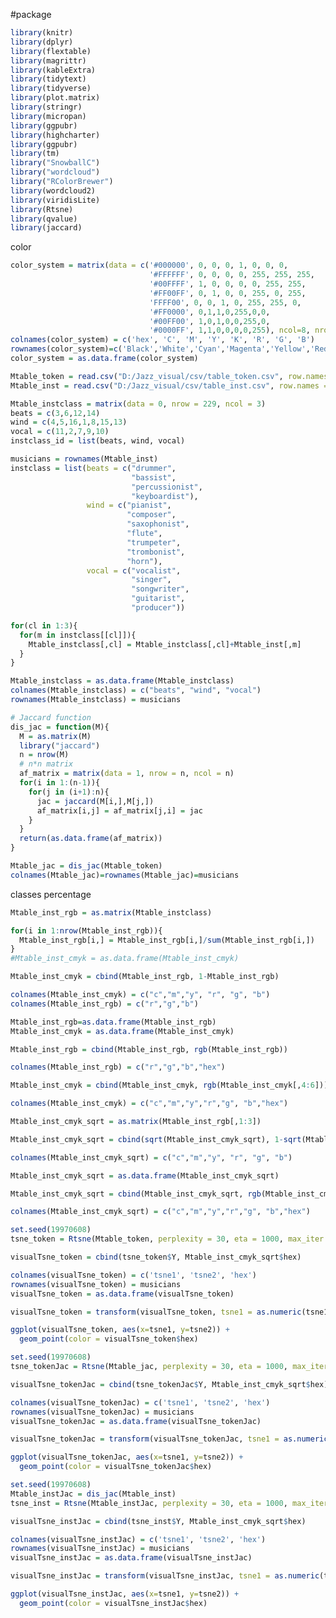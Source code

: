 #package 
```r
library(knitr)
library(dplyr)
library(flextable)
library(magrittr)
library(kableExtra)
library(tidytext)
library(tidyverse)
library(plot.matrix)
library(stringr)
library(micropan)
library(ggpubr)
library(highcharter)
library(ggpubr)
library(tm)
library("SnowballC")
library("wordcloud")
library("RColorBrewer")
library(wordcloud2)
library(viridisLite)
library(Rtsne)
library(qvalue)
library(jaccard)
```

color
```r
color_system = matrix(data = c('#000000', 0, 0, 0, 1, 0, 0, 0,
                               '#FFFFFF', 0, 0, 0, 0, 255, 255, 255,
                               '#00FFFF', 1, 0, 0, 0, 0, 255, 255,
                               '#FF00FF', 0, 1, 0, 0, 255, 0, 255,
                               'FFFF00', 0, 0, 1, 0, 255, 255, 0,
                               '#FF0000', 0,1,1,0,255,0,0,
                               '#00FF00', 1,0,1,0,0,255,0,
                               '#0000FF', 1,1,0,0,0,0,255), ncol=8, nrow=8, byrow = T)
colnames(color_system) = c('hex', 'C', 'M', 'Y', 'K', 'R', 'G', 'B')
rownames(color_system)=c('Black','White','Cyan','Magenta','Yellow','Red','Green','Blue')
color_system = as.data.frame(color_system)
```

```r
Mtable_token = read.csv("D:/Jazz_visual/csv/table_token.csv", row.names = 1)[c(-5,-72,-107,-182,-205,-219,-224),]
Mtable_inst = read.csv("D:/Jazz_visual/csv/table_inst.csv", row.names = 1)
```


```r
Mtable_instclass = matrix(data = 0, nrow = 229, ncol = 3)
beats = c(3,6,12,14)
wind = c(4,5,16,1,8,15,13)
vocal = c(11,2,7,9,10)
instclass_id = list(beats, wind, vocal)

musicians = rownames(Mtable_inst)
instclass = list(beats = c("drummer",
                           "bassist",
                           "percussionist",
                           "keyboardist"),
                 wind = c("pianist",
                          "composer",
                          "saxophonist",
                          "flute",
                          "trumpeter",
                          "trombonist",
                          "horn"),
                 vocal = c("vocalist",
                           "singer",
                           "songwriter",
                           "guitarist",
                           "producer"))

for(cl in 1:3){
  for(m in instclass[[cl]]){
    Mtable_instclass[,cl] = Mtable_instclass[,cl]+Mtable_inst[,m]
  }
}

Mtable_instclass = as.data.frame(Mtable_instclass)
colnames(Mtable_instclass) = c("beats", "wind", "vocal")
rownames(Mtable_instclass) = musicians
```

```r
# Jaccard function
dis_jac = function(M){
  M = as.matrix(M)
  library("jaccard")
  n = nrow(M)
  # n*n matrix
  af_matrix = matrix(data = 1, nrow = n, ncol = n)
  for(i in 1:(n-1)){
    for(j in (i+1):n){
      jac = jaccard(M[i,],M[j,])
      af_matrix[i,j] = af_matrix[j,i] = jac
    }
  }
  return(as.data.frame(af_matrix))
}

Mtable_jac = dis_jac(Mtable_token)
colnames(Mtable_jac)=rownames(Mtable_jac)=musicians
```


classes percentage
```r
Mtable_inst_rgb = as.matrix(Mtable_instclass)

for(i in 1:nrow(Mtable_inst_rgb)){
  Mtable_inst_rgb[i,] = Mtable_inst_rgb[i,]/sum(Mtable_inst_rgb[i,])
}
#Mtable_inst_cmyk = as.data.frame(Mtable_inst_cmyk)

Mtable_inst_cmyk = cbind(Mtable_inst_rgb, 1-Mtable_inst_rgb)

colnames(Mtable_inst_cmyk) = c("c","m","y", "r", "g", "b")
colnames(Mtable_inst_rgb) = c("r","g","b")

Mtable_inst_rgb=as.data.frame(Mtable_inst_rgb)
Mtable_inst_cmyk = as.data.frame(Mtable_inst_cmyk)

Mtable_inst_rgb = cbind(Mtable_inst_rgb, rgb(Mtable_inst_rgb))

colnames(Mtable_inst_rgb) = c("r","g","b","hex")

Mtable_inst_cmyk = cbind(Mtable_inst_cmyk, rgb(Mtable_inst_cmyk[,4:6]))

colnames(Mtable_inst_cmyk) = c("c","m","y","r","g", "b","hex")
```

```r
Mtable_inst_cmyk_sqrt = as.matrix(Mtable_inst_rgb[,1:3])

Mtable_inst_cmyk_sqrt = cbind(sqrt(Mtable_inst_cmyk_sqrt), 1-sqrt(Mtable_inst_cmyk_sqrt))

colnames(Mtable_inst_cmyk_sqrt) = c("c","m","y", "r", "g", "b")

Mtable_inst_cmyk_sqrt = as.data.frame(Mtable_inst_cmyk_sqrt)

Mtable_inst_cmyk_sqrt = cbind(Mtable_inst_cmyk_sqrt, rgb(Mtable_inst_cmyk_sqrt[,4:6]))

colnames(Mtable_inst_cmyk_sqrt) = c("c","m","y","r","g", "b","hex")


```

```r
set.seed(19970608)
tsne_token = Rtsne(Mtable_token, perplexity = 30, eta = 1000, max_iter = 5000, check_duplicates = FALSE)

visualTsne_token = cbind(tsne_token$Y, Mtable_inst_cmyk_sqrt$hex)

colnames(visualTsne_token) = c('tsne1', 'tsne2', 'hex')
rownames(visualTsne_token) = musicians
visualTsne_token = as.data.frame(visualTsne_token)

visualTsne_token = transform(visualTsne_token, tsne1 = as.numeric(tsne1), tsne2 = as.numeric(tsne2))

ggplot(visualTsne_token, aes(x=tsne1, y=tsne2)) +
  geom_point(color = visualTsne_token$hex)
```

```r
set.seed(19970608)
tsne_tokenJac = Rtsne(Mtable_jac, perplexity = 30, eta = 1000, max_iter = 5000, check_duplicates = FALSE)

visualTsne_tokenJac = cbind(tsne_tokenJac$Y, Mtable_inst_cmyk_sqrt$hex)

colnames(visualTsne_tokenJac) = c('tsne1', 'tsne2', 'hex')
rownames(visualTsne_tokenJac) = musicians
visualTsne_tokenJac = as.data.frame(visualTsne_tokenJac)

visualTsne_tokenJac = transform(visualTsne_tokenJac, tsne1 = as.numeric(tsne1), tsne2 = as.numeric(tsne2))

ggplot(visualTsne_tokenJac, aes(x=tsne1, y=tsne2)) +
  geom_point(color = visualTsne_tokenJac$hex)
```

```r
set.seed(19970608)
Mtable_instJac = dis_jac(Mtable_inst)
tsne_inst = Rtsne(Mtable_instJac, perplexity = 30, eta = 1000, max_iter = 5000, check_duplicates = FALSE)

visualTsne_instJac = cbind(tsne_inst$Y, Mtable_inst_cmyk_sqrt$hex)

colnames(visualTsne_instJac) = c('tsne1', 'tsne2', 'hex')
rownames(visualTsne_instJac) = musicians
visualTsne_instJac = as.data.frame(visualTsne_instJac)

visualTsne_instJac = transform(visualTsne_instJac, tsne1 = as.numeric(tsne1), tsne2 = as.numeric(tsne2))

ggplot(visualTsne_instJac, aes(x=tsne1, y=tsne2)) +
  geom_point(color = visualTsne_instJac$hex)
```
